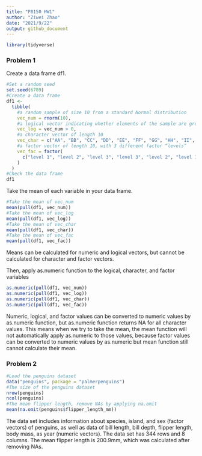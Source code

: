 ```yaml
---
title: "P8150 HW1"
author: "Ziwei Zhao"
date: "2021/9/22"
output: github_document
---
```


```r
library(tidyverse)
```

### Problem 1

Create a data frame df1.

```r
#Set a random seed
set.seed(6789)
#Create a data frame
df1 <- 
  tibble(
    #a random sample of size 10 from a standard Normal distribution
    vec_num = rnorm(10), 
    #a logical vector indicating whether elements of the sample are greater than 0
    vec_log = vec_num > 0,
    #a character vector of length 10
    vec_char = c("AA", "BB", "CC", "DD", "EE", "FF", "GG", "HH", "II", "JJ"),
    #a factor vector of length 10, with 3 different factor “levels”
    vec_fac = factor(
      c("level 1", "level 2", "level 3", "level 3", "level 2", "level 1", "level 1", "level 1", "level 2", "level 3")
    )
  )
#Check the data frame
df1
```

Take the mean of each variable in your data frame.

```r
#Take the mean of vec_num
mean(pull(df1, vec_num))
#Take the mean of vec_log
mean(pull(df1, vec_log))
#Take the mean of vec_char
mean(pull(df1, vec_char))
#Take the mean of vec_fac
mean(pull(df1, vec_fac))
```

Means can be calculated for numeric and logical vectors, but cannot be calculated for character and factor vectors.

Then, apply as.numeric function to the logical, character, and factor variables

```r
as.numeric(pull(df1, vec_num))
as.numeric(pull(df1, vec_log))
as.numeric(pull(df1, vec_char))
as.numeric(pull(df1, vec_fac))
```

Numeric, logical, and factor values can be converted to numeric values by as.numeric function, but as.numeric function returns NA for all character values. This means when we try to take the mean, the mean function will not automatically apply as.numeric to those values, because factor values can be converted to numeric values by as.numeric but mean function still cannot calculate their mean.

### Problem 2

```r
#Load the penguins dataset
data("penguins", package = "palmerpenguins")
#The size of the penguins dataset
nrow(penguins)
ncol(penguins)
#The mean flipper length, remove NAs by applying na.omit
mean(na.omit(penguins$flipper_length_mm))
```

The data set includes information about species, island, and sex (factor vectors) of penguins, as well as data of bill length, bill depth, flipper length, body mass, as year (numeric vectors). The data set has 344 rows and 8 columns. The mean flipper length is 200.9mm, which was calculated after removing NAs.

